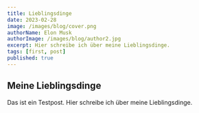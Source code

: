 ---
title: Lieblingsdinge
date: 2023-02-28
image: /images/blog/cover.png
authorName: Elon Musk
authorImage: /images/blog/author2.jpg
excerpt: Hier schreibe ich über meine Lieblingsdinge.
tags: [first, post]
published: true
---

## Meine Lieblingsdinge

Das ist ein Testpost. Hier schreibe ich über meine Lieblingsdinge.
